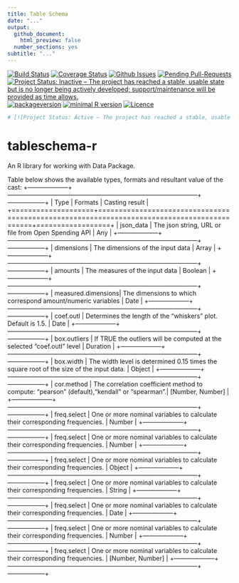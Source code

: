 ```yaml
---
title: Table Schema
date: "..."
output:
  github_document:
    html_preview: false
  number_sections: yes
subtitle: "..."
---
```

[![Build Status](https://travis-ci.org/okgreece/tableschema-r.svg?branch=master)](https://travis-ci.org/okgreece/tableschema-r)
[![Coverage Status](https://coveralls.io/repos/github/okgreece/tableschema-r/badge.svg?branch=master)](https://coveralls.io/github/okgreece/tableschema-r?branch=master)
[![Github Issues](http://githubbadges.herokuapp.com/okgreece/tableschema-r/issues.svg)](https://github.com/okgreece/tableschema-r/issues)
[![Pending Pull-Requests](http://githubbadges.herokuapp.com/okgreece/tableschema-r/pulls.svg)](https://github.com/okgreece/tableschema-r/pulls)
[![Project Status: Inactive – The project has reached a stable, usable state but is no longer being actively developed; support/maintenance will be provided as time allows.](http://www.repostatus.org/badges/latest/inactive.svg)](http://www.repostatus.org/#inactive)
[![packageversion](https://img.shields.io/badge/Package%20version-0.0.0.9000-orange.svg?style=flat-square)](commits/master)
[![minimal R version](https://img.shields.io/badge/R%3E%3D-3.1-6666ff.svg)](https://cran.r-project.org/)
[![Licence](https://img.shields.io/badge/licence-MIT-blue.svg)](https://opensource.org/licenses/MIT)


```r
# [![Project Status: Active – The project has reached a stable, usable state and is being actively developed.](http://www.repostatus.org/badges/latest/active.svg)](http://www.repostatus.org/#active)

```


# tableschema-r
An R library for working with Data Package.


Table below shows the available types, formats and resultant value of the cast:
+--------------------+--------------------------------------------------------------------------------------------+------------------+
| Type               | Formats                                                                                    | Casting result   |
+====================+============================================================================================+==================+
| json_data          | The json string, URL or file from Open Spending API                                        | Any              |
+--------------------+--------------------------------------------------------------------------------------------+------------------+
| dimensions         | The dimensions of the input data                                                           | Array            |
+--------------------+--------------------------------------------------------------------------------------------+------------------+
| amounts            | The measures of the input data                                                             | Boolean          |
+--------------------+--------------------------------------------------------------------------------------------+------------------+
| measured.dimensions| The dimensions to which correspond amount/numeric variables                                | Date             |
+--------------------+--------------------------------------------------------------------------------------------+------------------+
| coef.outl          | Determines the length of the "whiskers" plot. Default is 1.5.                              | Date             |
+--------------------+--------------------------------------------------------------------------------------------+------------------+
| box.outliers       | If TRUE the outliers will be computed at the selected "coef.outl" level                    | Duration         |
+--------------------+--------------------------------------------------------------------------------------------+------------------+
| box.width          | The width level is determined 0.15 times the square root of the size of the input data.    | Object           |
+--------------------+--------------------------------------------------------------------------------------------+------------------+
| cor.method         | The correlation coefficient method to compute: "pearson" (default),"kendall" or "spearman".| [Number, Number] |
+--------------------+--------------------------------------------------------------------------------------------+------------------+
| freq.select        | One or more nominal variables to calculate their corresponding frequencies.                | Number           |
+--------------------+--------------------------------------------------------------------------------------------+------------------+
| freq.select        | One or more nominal variables to calculate their corresponding frequencies.                | Number           |
+--------------------+--------------------------------------------------------------------------------------------+------------------+
| freq.select        | One or more nominal variables to calculate their corresponding frequencies.                | Object           |
+--------------------+--------------------------------------------------------------------------------------------+------------------+
| freq.select        | One or more nominal variables to calculate their corresponding frequencies.                | String           |
+--------------------+--------------------------------------------------------------------------------------------+------------------+
| freq.select        | One or more nominal variables to calculate their corresponding frequencies.                | Date             |
+--------------------+--------------------------------------------------------------------------------------------+------------------+
| freq.select        | One or more nominal variables to calculate their corresponding frequencies.                | Number           |
+--------------------+--------------------------------------------------------------------------------------------+------------------+
| freq.select        | One or more nominal variables to calculate their corresponding frequencies.                | [Number, Number] |
+--------------------+--------------------------------------------------------------------------------------------+------------------+

